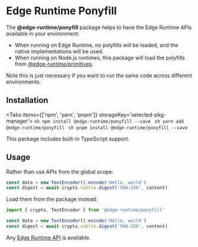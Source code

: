 
# Edge Runtime Ponyfill

The **@edge-runtime/ponyfill** package helps to have the Edge Runtime APIs available in your environment:

- When running on Edge Runtime, no polyfills will be loaded, and the native implementations will be used.
- When running on Node.js runtimes, this package will load the polyfills from [@edge-runtime/primitives](/packages/primitives).

Note this is just necessary if you want to run the same code across different environments.

## Installation

<Tabs items={['npm', 'yarn', 'pnpm']} storageKey='selected-pkg-manager'>
  <Tab>```sh npm install @edge-runtime/ponyfill --save ```</Tab>
  <Tab>```sh yarn add @edge-runtime/ponyfill ```</Tab>
  <Tab>```sh pnpm install @edge-runtime/ponyfill --save ```</Tab>
</Tabs>

This package includes built-in TypeScript support.

## Usage

Rather than use APIs from the global scope:

```js
const data = new TextEncoder().encode('Hello, world')
const digest = await crypto.subtle.digest('SHA-256', content)
```

Load them from the package instead:

```js
import { crypto, TextEncoder } from '@edge-runtime/ponyfill'

const data = new TextEncoder().encode('Hello, world')
const digest = await crypto.subtle.digest('SHA-256', content)
```

Any [Edge Runtime API](/features/available-apis) is available.
